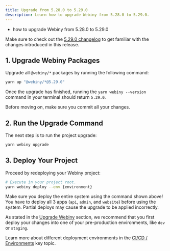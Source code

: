 ```yaml
---
title: Upgrade from 5.28.0 to 5.29.0
description: Learn how to upgrade Webiny from 5.28.0 to 5.29.0.
---
```



<Alert type="success" title="What you’ll learn">

- how to upgrade Webiny from 5.28.0 to 5.29.0

</Alert>

<Alert type="info">

Make sure to check out the [5.29.0 changelog](./changelog) to get familiar with the changes introduced in this release.

</Alert>

## 1. Upgrade Webiny Packages

Upgrade all `@webiny/*` packages by running the following command:

```bash
yarn up "@webiny/*@5.29.0"
```

Once the upgrade has finished, running the `yarn webiny --version` command in your terminal should return `5.29.0`.

<Alert type="info">

Before moving on, make sure you commit all your changes.

</Alert>

## 2. Run the Upgrade Command

The next step is to run the project upgrade:

```bash
yarn webiny upgrade
```

## 3. Deploy Your Project

Proceed by redeploying your Webiny project:

```bash
# Execute in your project root.
yarn webiny deploy --env {environment}
```

<Alert type="warning">

Make sure you deploy the entire system using the command shown above! You have to deploy all 3 apps (`api`, `admin`, and `website`) before using the system. Partial deploys may cause the upgrade to be applied incorrectly.

</Alert>

<Alert type="warning">

As stated in the [Upgrade Webiny](../upgrade-webiny#pre-production-environments-first) section, we recommend that you first deploy your changes into one of your pre-production environments, like `dev` or `staging`.

</Alert>

<Alert type="info">

Learn more about different deployment environments in the [CI/CD / Environments](/docs/{version}/core-development-concepts/ci-cd/environments) key topic.

</Alert>

